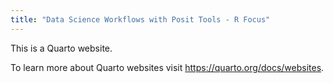 ```yaml
---
title: "Data Science Workflows with Posit Tools - R Focus"
---
```


This is a Quarto website.

To learn more about Quarto websites visit <https://quarto.org/docs/websites>.
